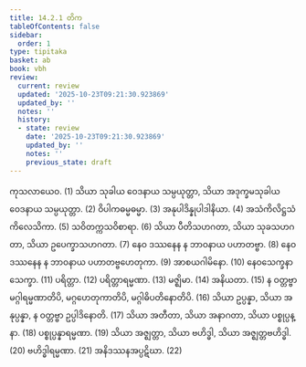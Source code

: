 ```yaml
---
title: 14.2.1 တိက
tableOfContents: false
sidebar:
  order: 1
type: tipitaka
basket: ab
book: vbh
review:
  current: review
  updated: '2025-10-23T09:21:30.923869'
  updated_by: ''
  notes: ''
  history:
  - state: review
    date: '2025-10-23T09:21:30.923869'
    updated_by: ''
    notes: ''
    previous_state: draft
---
```



<ReviewStatus review={frontmatter.review} showDetails={true} />

<HypothesisAnnotation frontmatter={frontmatter} />

<DynamicBreadcrumb />

<Division number="716" book="vbh" e="ch" v="30" p="305">

<Paragraph number="2088" book="vbh">
ကုသလာယေဝ. (1)
</Paragraph>

<Paragraph number="2089" book="vbh">
သိယာ သုခါယ ဝေဒနာယ သမ္ပယုတ္တာ, သိယာ အဒုက္ခမသုခါယ ဝေဒနာယ သမ္ပယုတ္တာ. (2)
</Paragraph>

<Paragraph number="2090" book="vbh">
ဝိပါကဓမ္မဓမ္မာ. (3)
</Paragraph>

<Paragraph number="2091" book="vbh">
အနုပါဒိန္နုပါဒါနိယာ. (4)
</Paragraph>

<Paragraph number="2092" book="vbh">
အသံကိလိဋ္ဌသံကိလေသိကာ. (5)
</Paragraph>

<Paragraph number="2093" book="vbh">
သဝိတက္ကသဝိစာရာ. (6)
</Paragraph>

<Paragraph number="2094" book="vbh">
သိယာ ပီတိသဟဂတာ, သိယာ သုခသဟဂတာ, သိယာ ဥပေက္ခာသဟဂတာ. (7)
</Paragraph>

<Paragraph number="2095" book="vbh">
နေဝ ဒဿနေန န ဘာဝနာယ ပဟာတဗ္ဗာ. (8)
</Paragraph>

<Paragraph number="2096" book="vbh">
နေဝ ဒဿနေန န ဘာဝနာယ ပဟာတဗ္ဗဟေတုကာ. (9)
</Paragraph>

<Paragraph number="2097" book="vbh">
အာစယဂါမိနော. (10)
</Paragraph>

<Paragraph number="2098" book="vbh">
နေဝသေက္ခနာသေက္ခာ. (11)
</Paragraph>

<Paragraph number="2099" book="vbh">
ပရိတ္တာ. (12)
</Paragraph>

<Paragraph number="2100" book="vbh">
ပရိတ္တာရမ္မဏာ. (13)
</Paragraph>

<Paragraph number="2101" book="vbh">
မဇ္ဈိမာ. (14)
</Paragraph>

<Paragraph number="2102" book="vbh">
အနိယတာ. (15)
</Paragraph>

<Paragraph number="2103" book="vbh">
န ဝတ္တဗ္ဗာ မဂ္ဂါရမ္မဏာတိပိ, မဂ္ဂဟေတုကာတိပိ, မဂ္ဂါဓိပတိနောတိပိ. (16)
</Paragraph>

<Paragraph number="2104" book="vbh">
သိယာ ဥပ္ပန္နာ, သိယာ အနုပ္ပန္နာ, န ဝတ္တဗ္ဗာ ဥပ္ပါဒိနောတိ. (17)
</Paragraph>

<Paragraph number="2105" book="vbh">
သိယာ အတီတာ, သိယာ အနာဂတာ, သိယာ ပစ္စုပ္ပန္နာ. (18)
</Paragraph>

<Paragraph number="2106" book="vbh">
ပစ္စုပ္ပန္နာရမ္မဏာ. (19)
</Paragraph>

<Paragraph number="2107" book="vbh">
သိယာ အဇ္ဈတ္တာ, သိယာ ဗဟိဒ္ဓါ, သိယာ အဇ္ဈတ္တဗဟိဒ္ဓါ. (20)
</Paragraph>

<Paragraph number="2108" book="vbh">
ဗဟိဒ္ဓါရမ္မဏာ. (21)
</Paragraph>

<Paragraph number="2109" book="vbh">
အနိဒဿနအပ္ပဋိဃာ. (22)
</Paragraph>
</Division>